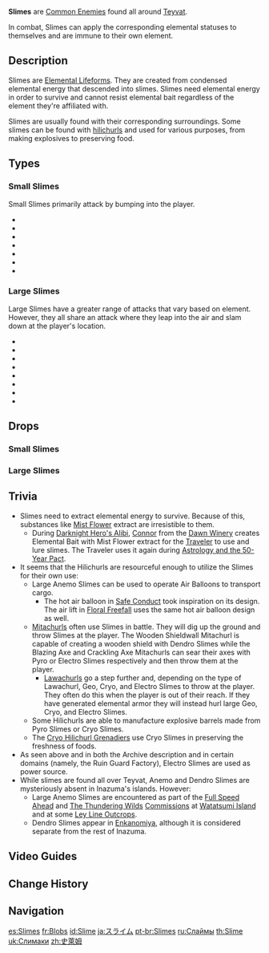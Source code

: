 {{CustomTabs
|tab1 = Overview
|tab2 = Media
}}
{{Terminology Infobox
|image        = Slime Concert.jpg
|type         = Enemy Groups
|type2        = Elemental Lifeforms
}}
{{Description|A pudgy elemental life form.<br />It's said that desserts made from slimes of different elements will have incredibly distinctive flavors.}}
'''Slimes''' are [[Common Enemies]] found all around [[Teyvat]].

In combat, Slimes can apply the corresponding elemental statuses to themselves and are immune to their own element.

==Description==
{{Quote
|quote  = Lowly life forms of minimal intelligence, made from condensed elemental energy. But ignore them for too long, and they just might become a bigger problem.
|source = [[Loading Screen]]}}
{{Quote
|quote  = Typically, when life arises from the elements, it either descends and becomes a slime, or ascends and becomes a crystalfly.
|source = [[Breeze Amidst the Forest#Vol. 1|Breeze Amidst the Forest (Vol. I)]]}}

Slimes are [[Elemental Lifeforms]]. They are created from condensed elemental energy that descended into slimes. Slimes need elemental energy in order to survive and cannot resist elemental bait regardless of the element they're affiliated with.

Slimes are usually found with their corresponding surroundings. Some slimes can be found with [[hilichurls]] and used for various purposes, from making explosives to preserving food.

==Types==
===Small Slimes===
Small Slimes primarily attack by bumping into the player.
* {{Enemy|Anemo Slime}}
* {{Enemy|Cryo Slime}}
* {{Enemy|Dendro Slime}}
* {{Enemy|Electro Slime}}
* {{Enemy|Geo Slime}}
* {{Enemy|Hydro Slime}}
* {{Enemy|Pyro Slime}}

===Large Slimes===
Large Slimes have a greater range of attacks that vary based on element. However, they all share an attack where they leap into the air and slam down at the player's location.
* {{Enemy|Large Anemo Slime}}
* {{Enemy|Large Cryo Slime}}
* {{Enemy|Large Dendro Slime}}
* {{Enemy|Large Electro Slime}}
* {{Enemy|Mutant Electro Slime}}
* {{Enemy|Large Geo Slime}}
* {{Enemy|Large Hydro Slime}}
* {{Enemy|Large Pyro Slime}}

==Drops==
===Small Slimes===
{{Drops Table|type=Slimes (Small)}}

===Large Slimes===
{{Drops Table|type=Slimes (Large)}}

==Trivia==
* Slimes need to extract elemental energy to survive. Because of this, substances like [[Mist Flower Corolla|Mist Flower]] extract are irresistible to them.
** During [[Darknight Hero's Alibi (Quest)|Darknight Hero's Alibi]], [[Connor]] from the [[Dawn Winery]] creates Elemental Bait with Mist Flower extract for the [[Traveler]] to use and lure slimes. The Traveler uses it again during [[Astrology and the 50-Year Pact]].
* It seems that the Hilichurls are resourceful enough to utilize the Slimes for their own use:
** Large Anemo Slimes can be used to operate Air Balloons to transport cargo.
*** The hot air balloon in [[Safe Conduct]] took inspiration on its design. The air lift in [[Invitation of Windblume/Festive Challenges|Floral Freefall]] uses the same hot air balloon design as well.
** [[Mitachurls]] often use Slimes in battle. They will dig up the ground and throw Slimes at the player. The Wooden Shieldwall Mitachurl is capable of creating a wooden shield with Dendro Slimes while the Blazing Axe and Crackling Axe Mitachurls can sear their axes with Pyro or Electro Slimes respectively and then throw them at the player.
*** [[Lawachurls]] go a step further and, depending on the type of Lawachurl, Geo, Cryo, and Electro Slimes to throw at the player. They often do this when the player is out of their reach. If they have generated elemental armor they will instead hurl large Geo, Cryo, and Electro Slimes.
** Some Hilichurls are able to manufacture explosive barrels made from Pyro Slimes or Cryo Slimes.
** The [[Cryo Hilichurl Grenadier]]s use Cryo Slimes in preserving the freshness of foods.
* As seen above and in both the Archive description and in certain domains (namely, the Ruin Guard Factory), Electro Slimes are used as power source.
* While slimes are found all over Teyvat, Anemo and Dendro Slimes are mysteriously absent in Inazuma's islands. However:
** Large Anemo Slimes are encountered as part of the [[Full Speed Ahead]] and [[The Thundering Wilds]] [[Commissions]] at [[Watatsumi Island]] and at some [[Ley Line Outcrops]].
** Dendro Slimes appear in [[Enkanomiya]], although it is considered separate from the rest of Inazuma.

==Video Guides==
{{EVT
|video1   = https://youtu.be/WygaIgDClwY
|caption1 = Liyue Region Farm Guide (250 total)
}}

==Change History==
{{Change History|1.0}}

==Navigation==
{{Enemy Navbox|type=Common}}

[[es:Slimes]]
[[fr:Blobs]]
[[id:Slime]]
[[ja:スライム]]
[[pt-br:Slimes]]
[[ru:Слаймы]]
[[th:Slime]]
[[uk:Слимаки]]
[[zh:史萊姆]]